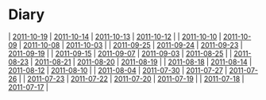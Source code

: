 = Diary =
| [[2011-10-19]] | [[2011-10-14]] | [[2011-10-13]] | [[2011-10-12]] |
| [[2011-10-10]] | [[2011-10-09]] | [[2011-10-08]] | [[2011-10-03]] |
| [[2011-09-25]] | [[2011-09-24]] | [[2011-09-23]] | [[2011-09-19]] |
| [[2011-09-15]] | [[2011-09-07]] | [[2011-09-03]] | [[2011-08-25]] |
| [[2011-08-23]] | [[2011-08-21]] | [[2011-08-20]] | [[2011-08-19]] |
| [[2011-08-18]] | [[2011-08-14]] | [[2011-08-12]] | [[2011-08-10]] |
| [[2011-08-04]] | [[2011-07-30]] | [[2011-07-27]] | [[2011-07-26]] |
| [[2011-07-23]] | [[2011-07-22]] | [[2011-07-20]] | [[2011-07-19]] |
| [[2011-07-18]] | [[2011-07-17]] |

